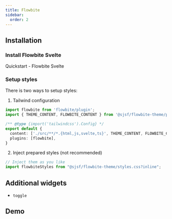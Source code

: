 ```yaml
---
title: Flowbite
sidebar:
  order: 2
---
```





## Installation

<Npm pkg="@sjsf/flowbite-theme" />

### Install Flowbite Svelte

<LinkButton href="https://flowbite-svelte.com/docs/pages/quickstart" variant='secondary' target="_blank" icon="external" >
  Quickstart - Flowbite Svelte
</LinkButton>

### Setup styles

There is two ways to setup styles:

1. Tailwind configuration

```typescript
import flowbite from 'flowbite/plugin';
import { THEME_CONTENT, FLOWBITE_CONTENT } from '@sjsf/flowbite-theme/preset'

/** @type {import('tailwindcss').Config} */
export default {
  content: ['./src/**/*.{html,js,svelte,ts}', THEME_CONTENT, FLOWBITE_CONTENT],
  plugins: [flowbite],
}
```

2. Inject prepared styles (not recommended)

```typescript
// Inject them as you like
import flowbiteStyles from "@sjsf/flowbite-theme/styles.css?inline";
```

## Additional widgets

- `toggle`

## Demo

<Tabs>
<TabItem label="Form.svelte">
  <Code code={flowbiteThemeCode} lang="svelte" />
</TabItem>
<TabItem label="_demo-schema.ts">
  <Code code={demoSchemaCode} lang="typescript" />
</TabItem>
</Tabs>

<Card>
  <FlowbiteTheme />
</Card>
